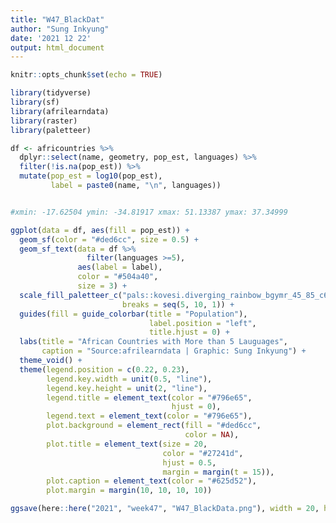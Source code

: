 ```yaml
---
title: "W47_BlackDat"
author: "Sung Inkyung"
date: '2021 12 22'
output: html_document
---
```


```r
knitr::opts_chunk$set(echo = TRUE)
```

```r
library(tidyverse)
library(sf)
library(afrilearndata)
library(raster)
library(paletteer)
```


```r
df <- africountries %>% 
  dplyr::select(name, geometry, pop_est, languages) %>% 
  filter(!is.na(pop_est)) %>% 
  mutate(pop_est = log10(pop_est),
         label = paste0(name, "\n", languages))


#xmin: -17.62504 ymin: -34.81917 xmax: 51.13387 ymax: 37.34999
```


```r
ggplot(data = df, aes(fill = pop_est)) +
  geom_sf(color = "#ded6cc", size = 0.5) +
  geom_sf_text(data = df %>% 
                 filter(languages >=5),
               aes(label = label), 
               color = "#504a40",
               size = 3) +
  scale_fill_paletteer_c("pals::kovesi.diverging_rainbow_bgymr_45_85_c67",
                         breaks = seq(5, 10, 1)) +
  guides(fill = guide_colorbar(title = "Population"),
                               label.position = "left",
                               title.hjust = 0) +
  labs(title = "African Countries with More than 5 Lauguages",
       caption = "Source:afrilearndata | Graphic: Sung Inkyung") +
  theme_void() +
  theme(legend.position = c(0.22, 0.23),
        legend.key.width = unit(0.5, "line"),
        legend.key.height = unit(2, "line"),
        legend.title = element_text(color = "#796e65",
                                    hjust = 0),
        legend.text = element_text(color = "#796e65"),
        plot.background = element_rect(fill = "#ded6cc",
                                       color = NA),
        plot.title = element_text(size = 20,
                                  color = "#27241d",
                                  hjust = 0.5,
                                  margin = margin(t = 15)),
        plot.caption = element_text(color = "#625d52"),
        plot.margin = margin(10, 10, 10, 10))

ggsave(here::here("2021", "week47", "W47_BlackData.png"), width = 20, height = 22, units = "cm")

```
